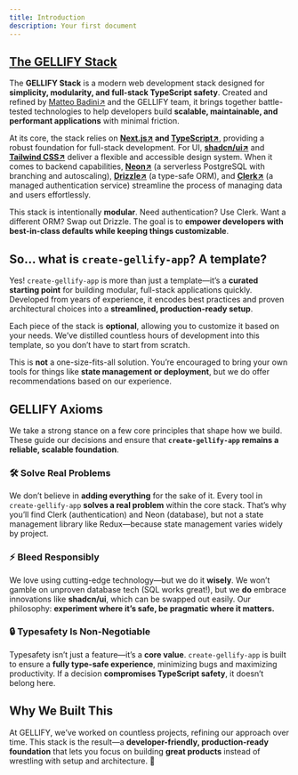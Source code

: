 ```yaml
---
title: Introduction
description: Your first document
---
```


## [The GELLIFY Stack](/docs/introduction#the-gellify-stack)

The **GELLIFY Stack** is a modern web development stack designed for **simplicity, modularity, and full-stack TypeScript safety**. Created and refined by [Matteo Badini↗](https://x.com/badini_matteo) and the GELLIFY team, it brings together battle-tested technologies to help developers build **scalable, maintainable, and performant applications** with minimal friction.

At its core, the stack relies on **[Next.js↗](https://nextjs.org/) and [TypeScript↗](https://typescriptlang.org/)**, providing a robust foundation for full-stack development. For UI, **[shadcn/ui↗](https://ui.shadcn.com/)** and **[Tailwind CSS↗](https://tailwindcss.com/)** deliver a flexible and accessible design system. When it comes to backend capabilities, **[Neon↗](https://neon.tech/)** (a serverless PostgreSQL with branching and autoscaling), **[Drizzle↗](https://orm.drizzle.team/)** (a type-safe ORM), and **[Clerk↗](https://clerk.com/)** (a managed authentication service) streamline the process of managing data and users effortlessly.

This stack is intentionally **modular**. Need authentication? Use Clerk. Want a different ORM? Swap out Drizzle. The goal is to **empower developers with best-in-class defaults while keeping things customizable**.

## So… what is `create-gellify-app`? A template?

Yes! `create-gellify-app` is more than just a template—it’s a **curated starting point** for building modular, full-stack applications quickly. Developed from years of experience, it encodes best practices and proven architectural choices into a **streamlined, production-ready setup**.

Each piece of the stack is **optional**, allowing you to customize it based on your needs. We’ve distilled countless hours of development into this template, so you don’t have to start from scratch.

This is **not** a one-size-fits-all solution. You’re encouraged to bring your own tools for things like **state management or deployment**, but we do offer recommendations based on our experience.

## GELLIFY Axioms

We take a strong stance on a few core principles that shape how we build. These guide our decisions and ensure that **`create-gellify-app` remains a reliable, scalable foundation**.

### 🛠 Solve Real Problems

We don’t believe in **adding everything** for the sake of it. Every tool in `create-gellify-app` **solves a real problem** within the core stack. That’s why you’ll find Clerk (authentication) and Neon (database), but not a state management library like Redux—because state management varies widely by project.

### ⚡ Bleed Responsibly

We love using cutting-edge technology—but we do it **wisely**. We won’t gamble on unproven database tech (SQL works great!), but we **do** embrace innovations like **shadcn/ui**, which can be swapped out easily. Our philosophy: **experiment where it’s safe, be pragmatic where it matters.**

### 🔒 Typesafety Is Non-Negotiable

Typesafety isn’t just a feature—it’s a **core value**. `create-gellify-app` is built to ensure a **fully type-safe experience**, minimizing bugs and maximizing productivity. If a decision **compromises TypeScript safety**, it doesn’t belong here.

## Why We Built This

At GELLIFY, we’ve worked on countless projects, refining our approach over time. This stack is the result—a **developer-friendly, production-ready foundation** that lets you focus on building **great products** instead of wrestling with setup and architecture. 🚀
